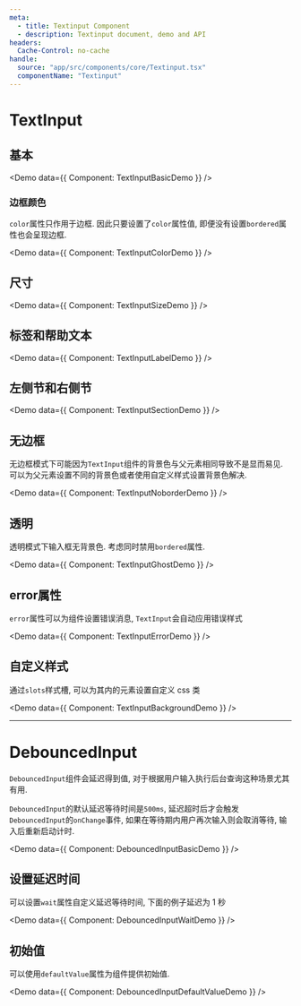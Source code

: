 ```yaml
---
meta:
  - title: Textinput Component
  - description: Textinput document, demo and API
headers:
  Cache-Control: no-cache
handle:
  source: "app/src/components/core/Textinput.tsx"
  componentName: "Textinput"
---
```



# TextInput

## 基本

<Demo data={{ Component: TextInputBasicDemo }} />

### 边框颜色

`color`属性只作用于边框. 因此只要设置了`color`属性值, 即便没有设置`bordered`属性也会呈现边框.

<Demo data={{ Component: TextInputColorDemo }} />

## 尺寸

<Demo data={{ Component: TextInputSizeDemo }} />

## 标签和帮助文本

<Demo data={{ Component: TextInputLabelDemo }} />

## 左侧节和右侧节

<Demo data={{ Component: TextInputSectionDemo }} />

## 无边框

无边框模式下可能因为`TextInput`组件的背景色与父元素相同导致不是显而易见. 可以为父元素设置不同的背景色或者使用自定义样式设置背景色解决.

<Demo data={{ Component: TextInputNoborderDemo }} />

## 透明

透明模式下输入框无背景色. 考虑同时禁用`bordered`属性.

<Demo data={{ Component: TextInputGhostDemo }} />

## error属性

`error`属性可以为组件设置错误消息, `TextInput`会自动应用错误样式

<Demo data={{ Component: TextInputErrorDemo }} />

## 自定义样式

通过`slots`样式槽, 可以为其内的元素设置自定义 css 类

<Demo data={{ Component: TextInputBackgroundDemo }} />

---

# DebouncedInput

`DebouncedInput`组件会延迟得到值, 对于根据用户输入执行后台查询这种场景尤其有用.

`DebouncedInput`的默认延迟等待时间是`500ms`, 延迟超时后才会触发`DebouncedInput`的`onChange`事件, 如果在等待期内用户再次输入则会取消等待, 输入后重新启动计时.

<Demo data={{ Component: DebouncedInputBasicDemo }} />

## 设置延迟时间

可以设置`wait`属性自定义延迟等待时间, 下面的例子延迟为 1 秒

<Demo data={{ Component: DebouncedInputWaitDemo }} />

## 初始值

可以使用`defaultValue`属性为组件提供初始值.

<Demo data={{ Component: DebouncedInputDefaultValueDemo }} />
